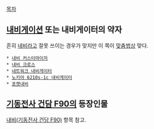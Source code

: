 [[목차]]

== [[내비게이션]] 또는 내비게이터의 약자 ==
흔히 [[네비]]라고 잘못 쓰이는 경우가 맞지만 이 쪽이 [[맞춤법]]상 맞다.

 * [[내비 커스터마이저]]
 * [[내비 크로스]]
 * [[네트워크 내비게이터]]
 * [[노키아 6210s-1c 내비게이터]]
 * [[포켓내비]]


== [[기동전사 건담 F90]]의 등장인물 ==
[[내비(기동전사 건담 F90)]] 항목 참고.

